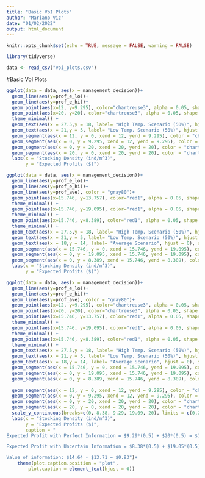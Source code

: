 ```yaml
---
title: "Basic VoI Plots"
author: "Mariano Viz"
date: "01/02/2022"
output: html_document
---
```


```r
knitr::opts_chunk$set(echo = TRUE, message = FALSE, warning = FALSE)

library(tidyverse)

data <- read_csv("voi_plots.csv")
```


#Basic VoI Plots


```r
ggplot(data = data, aes(x = management_decision))+
  geom_line(aes(y=prof_e_lo))+
  geom_line(aes(y=prof_e_hi))+
  geom_point(aes(x=12, y=9.295), color="chartreuse3", alpha = 0.05, shape = 15, size = 3)+
  geom_point(aes(x=20, y=20), color="chartreuse3", alpha = 0.05, shape = 15, size = 3)+
  theme_minimal() +
  geom_text(aes(x = 27.5,y = 18, label= "High Temp. Scenario (50%)", hjust = 0), size = 3, color = "black")+
  geom_text(aes(x = 21,y = 5, label= "Low Temp. Scenario (50%)", hjust = 0), size = 3, color = "black")+
  geom_segment(aes(x = 12, y = 0, xend = 12, yend = 9.295), color = "chartreuse3", linetype="dashed", alpha = 0.01)+
  geom_segment(aes(x = 0, y = 9.295, xend = 12, yend = 9.295), color = "chartreuse3", linetype="dashed", alpha = 0.01)+
  geom_segment(aes(x = 0, y = 20, xend = 20, yend = 20), color = "chartreuse3", linetype="dashed", alpha = 0.01)+
  geom_segment(aes(x = 20, y = 0, xend = 20, yend = 20), color = "chartreuse3", linetype="dashed", alpha = 0.01)+
  labs(x = "Stocking Density (ind/m^3)",
       y = "Expected Profits ($)")


```



```r

ggplot(data = data, aes(x = management_decision))+
  geom_line(aes(y=prof_e_lo))+
  geom_line(aes(y=prof_e_hi))+
  geom_line(aes(y=prof_ave), color = "gray80")+
  geom_point(aes(x=15.746, y=13.757), color="red1", alpha = 0.05, shape = 15, size = 3)+
  theme_minimal() +
  geom_point(aes(x=15.746, y=19.095), color="red1", alpha = 0.05, shape = 15, size = 3)+
  theme_minimal() +
  geom_point(aes(x=15.746, y=8.389), color="red1", alpha = 0.05, shape = 15, size = 3)+
  theme_minimal() +
  geom_text(aes(x = 27.5,y = 18, label= "High Temp. Scenario (50%)", hjust = 0), size = 3, color = "black")+
  geom_text(aes(x = 21,y = 5, label= "Low Temp. Scenario (50%)", hjust = 0), size = 3, color = "black")+
  geom_text(aes(x = 18,y = 14, label= "Average Scenario", hjust = 0), size = 3, color = "gray80")+
  geom_segment(aes(x = 15.746, y = 0, xend = 15.746, yend = 19.095), color = "red1", linetype="dashed", alpha = 0.01)+
  geom_segment(aes(x = 0, y = 19.095, xend = 15.746, yend = 19.095), color = "red1", linetype="dashed", alpha = 0.01)+
  geom_segment(aes(x = 0, y = 8.389, xend = 15.746, yend = 8.389), color = "red1", linetype="dashed", alpha = 0.01)+
  labs(x = "Stocking Density (ind/m^3)",
       y = "Expected Profits ($)")


```

```r
ggplot(data = data, aes(x = management_decision))+
  geom_line(aes(y=prof_e_lo))+
  geom_line(aes(y=prof_e_hi))+
  geom_line(aes(y=prof_ave), color = "gray80")+
  geom_point(aes(x=12, y=9.295), color="chartreuse3", alpha = 0.05, shape = 15, size = 3)+
  geom_point(aes(x=20, y=20), color="chartreuse3", alpha = 0.05, shape = 15, size = 3)+
  geom_point(aes(x=15.746, y=13.757), color="red1", alpha = 0.05, shape = 15, size = 3)+
  theme_minimal() +
  geom_point(aes(x=15.746, y=19.095), color="red1", alpha = 0.05, shape = 15, size = 3)+
  theme_minimal() +
  geom_point(aes(x=15.746, y=8.389), color="red1", alpha = 0.05, shape = 15, size = 3)+
  theme_minimal() +
  geom_text(aes(x = 27.5,y = 18, label= "High Temp. Scenario (50%)", hjust = 0), size = 3, color = "black")+
  geom_text(aes(x = 21,y = 5, label= "Low Temp. Scenario (50%)", hjust = 0), size = 3, color = "black")+
  geom_text(aes(x = 18,y = 14, label= "Average Scenario", hjust = 0), size = 3, color = "gray80")+
  geom_segment(aes(x = 15.746, y = 0, xend = 15.746, yend = 19.095), color = "red1", linetype="dashed", alpha = 0.01)+
  geom_segment(aes(x = 0, y = 19.095, xend = 15.746, yend = 19.095), color = "red1", linetype="dashed", alpha = 0.01)+
  geom_segment(aes(x = 0, y = 8.389, xend = 15.746, yend = 8.389), color = "red1", linetype="dashed", alpha = 0.01)+
  
  geom_segment(aes(x = 12, y = 0, xend = 12, yend = 9.295), color = "chartreuse3", linetype="dashed", alpha = 0.01)+
  geom_segment(aes(x = 0, y = 9.295, xend = 12, yend = 9.295), color = "chartreuse3", linetype="dashed", alpha = 0.01)+
  geom_segment(aes(x = 0, y = 20, xend = 20, yend = 20), color = "chartreuse3", linetype="dashed", alpha = 0.01)+
  geom_segment(aes(x = 20, y = 0, xend = 20, yend = 20), color = "chartreuse3", linetype="dashed", alpha = 0.01)+
  scale_y_continuous(breaks=c(0, 8.38, 9.29, 19.09, 20), limits = c(0,21))+
  labs(x = "Stocking Density (ind/m^3)",
       y = "Expected Profits ($)",
       caption = "
Expected Profit with Perfect Information = $9.29*(0.5) + $20*(0.5) = $14.64

Expected Profit with Uncertain Information = $8.38*(0.5) + $19.05*(0.5) = $13.71

Value of information: $14.64 - $13.71 = $0.93")+
    theme(plot.caption.position = "plot",
        plot.caption = element_text(hjust = 0))
```


